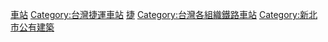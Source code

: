 {{Commons category}}
{{Category main|新北捷運車站列表}}

[[Category:新北捷運|車站]]
[[Category:台灣捷運車站|Category:台灣捷運車站]]
[[Category:新北市鐵路車站|捷]]
[[Category:台灣各組織鐵路車站|Category:台灣各組織鐵路車站]]
[[Category:新北市公有建築|Category:新北市公有建築]]